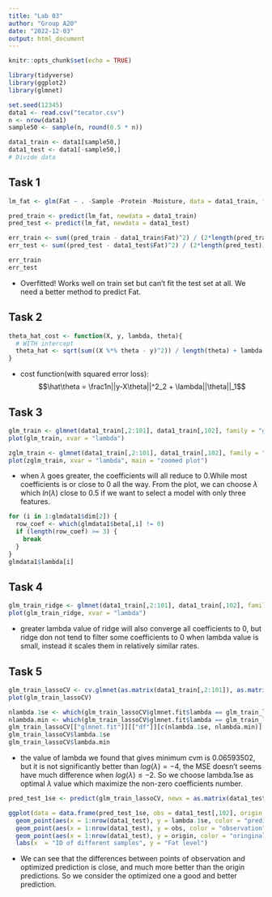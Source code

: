 ```yaml
---
title: "Lab 03"
author: "Group A20"
date: "2022-12-03"
output: html_document
---
```


```r
knitr::opts_chunk$set(echo = TRUE)
```

```r
library(tidyverse)
library(ggplot2)
library(glmnet)
```

```r
set.seed(12345)
data1 <- read.csv("tecator.csv")
n <- nrow(data1)
sample50 <- sample(n, round(0.5 * n))

data1_train <- data1[sample50,]
data1_test <- data1[-sample50,]
# Divide data 
```
## Task 1

```r
lm_fat <- glm(Fat ~ . -Sample -Protein -Moisture, data = data1_train, family = gaussian())

pred_train <- predict(lm_fat, newdata = data1_train)
pred_test <- predict(lm_fat, newdata = data1_test)

err_train <- sum((pred_train - data1_train$Fat)^2) / (2*length(pred_train))
err_test <- sum((pred_test - data1_test$Fat)^2) / (2*length(pred_test))

err_train
err_test
```

- Overfitted! Works well on train set but can't fit the test set at all. We need a better method to predict Fat.

## Task 2

```r
theta_hat_cost <- function(X, y, lambda, theta){
  # WITH intercept
  theta_hat <- sqrt(sum((X %*% theta - y)^2)) / length(theta) + lambda * sum(theta)
}
```

- cost function(with squared error loss):$$\hat\theta = \frac1n||y-X\theta||^2_2 + \lambda||\theta||_1$$

## Task 3

```r
glm_train <- glmnet(data1_train[,2:101], data1_train[,102], family = "gaussian",alpha = 1)
plot(glm_train, xvar = "lambda")
```
```r
zglm_train <- glmnet(data1_train[,2:101], data1_train[,102], family = "gaussian",alpha = 1, lambda = seq(exp(-1),1, length.out = 100))
plot(zglm_train, xvar = "lambda", main = "zoomed plot")
```

- when $\lambda$ goes greater, the coefficients will all reduce to 0.While most coefficients is or close to 0 all the way. From the plot, we can choose $\lambda$ which $ln(\lambda)$ close to 0.5 if we want to select a model with only three features. 

```r
for (i in 1:glmdata1$dim[2]) {
  row_coef <- which(glmdata1$beta[,i] != 0)
  if (length(row_coef) >= 3) {
    break
  }
}
glmdata1$lambda[i]
```

## Task 4

```r
glm_train_ridge <- glmnet(data1_train[,2:101], data1_train[,102], family = "gaussian", alpha = 0)
plot(glm_train_ridge, xvar = "lambda")
```

- greater lambda value of ridge will also converge all coefficients to 0, but ridge don not tend to filter some coefficients to 0 when lambda value is small, instead it scales them in relatively similar rates.

## Task 5

```r

glm_train_lassoCV <- cv.glmnet(as.matrix(data1_train[,2:101]), as.matrix(data1_train[,102]), family = "gaussian",alpha = 1)
plot(glm_train_lassoCV)

nlambda.1se <- which(glm_train_lassoCV$glmnet.fit$lambda == glm_train_lassoCV$lambda.1se)
nlambda.min <- which(glm_train_lassoCV$glmnet.fit$lambda == glm_train_lassoCV$lambda.min)
glm_train_lassoCV[["glmnet.fit"]][["df"]][c(nlambda.1se, nlambda.min)]
glm_train_lassoCV$lambda.1se
glm_train_lassoCV$lambda.min
```

- the value of lambda we found that gives minimum cvm is 0.06593502, but it is not significantly better than $log(\lambda) = -4$, the MSE doesn't seems have much difference when $log(\lambda) \le -2$. So we choose lambda.1se as optimal $\lambda$ value which maximize the non-zero coefficients number.

```r
pred_test_1se <- predict(glm_train_lassoCV, newx = as.matrix(data1_test[,2:101]))

ggplot(data = data.frame(pred_test_1se, obs = data1_test[,102], origin = pred_test))+
  geom_point(aes(x = 1:nrow(data1_test), y = lambda.1se, color = "prediction of optimal lambda"))+
  geom_point(aes(x = 1:nrow(data1_test), y = obs, color = "observation"))+
  geom_point(aes(x = 1:nrow(data1_test), y = origin, color = "oringinal prediction"))+
  labs(x  = "ID of different samples", y = "Fat level")

```

- We can see that the differences between points of observation and optimized prediction is close, and much more better than the origin predictions. So we consider the optimized one a good and better prediction.
